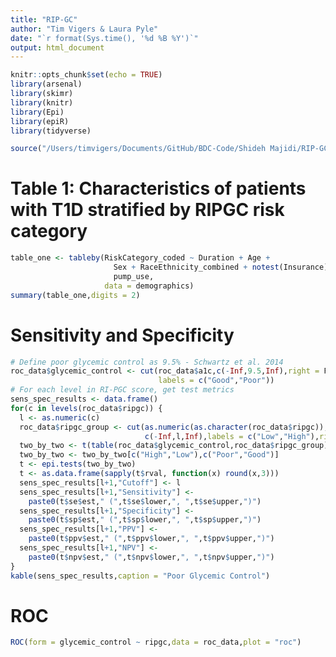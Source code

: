 ```yaml
---
title: "RIP-GC"
author: "Tim Vigers & Laura Pyle"
date: "`r format(Sys.time(), '%d %B %Y')`"
output: html_document
---
```


```r
knitr::opts_chunk$set(echo = TRUE)
library(arsenal)
library(skimr)
library(knitr)
library(Epi)
library(epiR)
library(tidyverse)
```

```r
source("/Users/timvigers/Documents/GitHub/BDC-Code/Shideh Majidi/RIP-GC/rip_gc_data.r")
```

# Table 1: Characteristics of patients with T1D stratified by RIPGC risk category

```r
table_one <- tableby(RiskCategory_coded ~ Duration + Age + 
                       Sex + RaceEthnicity_combined + notest(Insurance) + cgm_use + 
                       pump_use,
                     data = demographics)
summary(table_one,digits = 2)
```

# Sensitivity and Specificity

```r
# Define poor glycemic control as 9.5% - Schwartz et al. 2014
roc_data$glycemic_control <- cut(roc_data$a1c,c(-Inf,9.5,Inf),right = F,
                                 labels = c("Good","Poor"))
# For each level in RI-PGC score, get test metrics
sens_spec_results <- data.frame()
for(c in levels(roc_data$ripgc)) {
  l <- as.numeric(c)
  roc_data$ripgc_group <- cut(as.numeric(as.character(roc_data$ripgc)),
                              c(-Inf,l,Inf),labels = c("Low","High"),right = F)
  two_by_two <- t(table(roc_data$glycemic_control,roc_data$ripgc_group))
  two_by_two <- two_by_two[c("High","Low"),c("Poor","Good")]
  t <- epi.tests(two_by_two)
  t <- as.data.frame(sapply(t$rval, function(x) round(x,3)))
  sens_spec_results[l+1,"Cutoff"] <- l
  sens_spec_results[l+1,"Sensitivity"] <- 
    paste0(t$se$est," (",t$se$lower,", ",t$se$upper,")")
  sens_spec_results[l+1,"Specificity"] <- 
    paste0(t$sp$est," (",t$sp$lower,", ",t$sp$upper,")")
  sens_spec_results[l+1,"PPV"] <- 
    paste0(t$ppv$est," (",t$ppv$lower,", ",t$ppv$upper,")")
  sens_spec_results[l+1,"NPV"] <- 
    paste0(t$npv$est," (",t$npv$lower,", ",t$npv$upper,")")
}
kable(sens_spec_results,caption = "Poor Glycemic Control")
```

# ROC

```r
ROC(form = glycemic_control ~ ripgc,data = roc_data,plot = "roc")
```